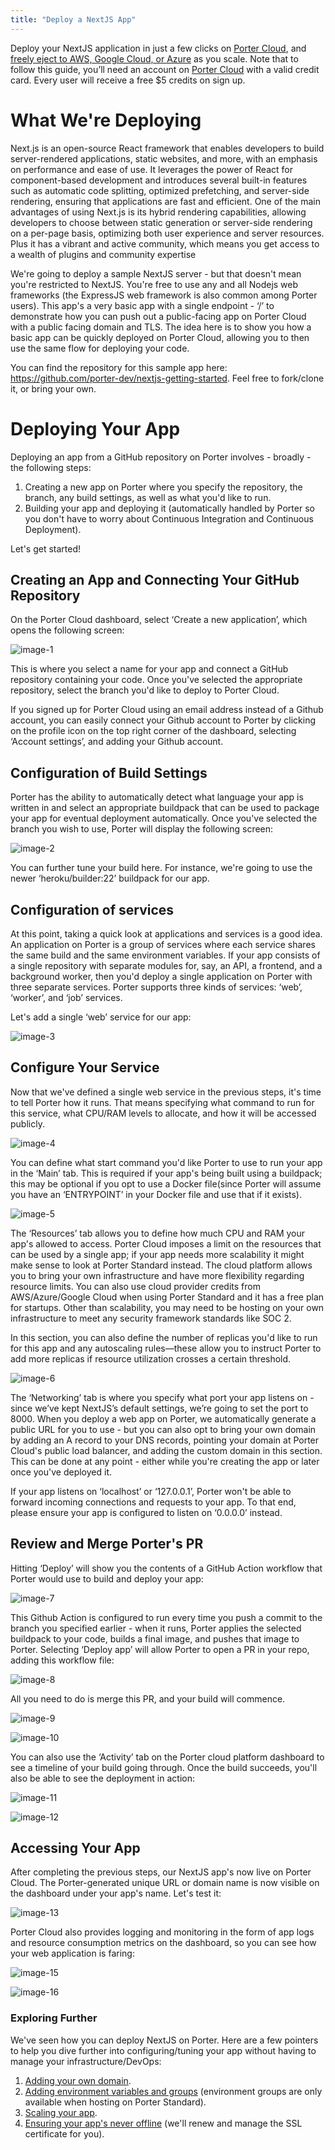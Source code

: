 ```yaml
---
title: "Deploy a NextJS App"
---
```


Deploy your NextJS application in just a few clicks on [Porter Cloud](https://porter.run/porter-cloud), and [freely eject to AWS, Google Cloud, or Azure](https://docs.porter.run/provision/overview) as you scale. Note that to follow this guide, you’ll need an account on [Porter Cloud](https://porter.run/porter-cloud) with a valid credit card. Every user will receive a free $5 credits on sign up.

# What We're Deploying

Next.js is an open-source React framework that enables developers to build server-rendered applications, static websites, and more, with an emphasis on performance and ease of use. It leverages the power of React for component-based development and introduces several built-in features such as automatic code splitting, optimized prefetching, and server-side rendering, ensuring that applications are fast and efficient. One of the main advantages of using Next.js is its hybrid rendering capabilities, allowing developers to choose between static generation or server-side rendering on a per-page basis, optimizing both user experience and server resources. Plus it has a vibrant and active community, which means you get access to a wealth of plugins and community expertise

We're going to deploy a sample NextJS server - but that doesn't mean you're restricted to NextJS. You're free to use any and all Nodejs web frameworks (the ExpressJS web framework is also common among Porter users). This app's a very basic app with a single endpoint - ‘/’ to demonstrate how you can push out a public-facing app on Porter Cloud with a public facing domain and TLS. The idea here is to show you how a basic app can be quickly deployed on Porter Cloud, allowing you to then use the same flow for deploying your code. 

You can find the repository for this sample app here: https://github.com/porter-dev/nextjs-getting-started. Feel free to fork/clone it, or bring your own.

# Deploying Your App

Deploying an app from a GitHub repository on Porter involves - broadly - the following steps:

1. Creating a new app on Porter where you specify the repository, the branch, any build settings, as well as what you'd like to run.
2. Building your app and deploying it (automatically handled by Porter so you don't have to worry about Continuous Integration and Continuous Deployment).

Let's get started!

## Creating an App and Connecting Your GitHub Repository

On the Porter Cloud dashboard, select ‘Create a new application’, which opens the following screen:

![image-1](/images/guides/porter-cloud-nextjs/1-github-repo.png)

This is where you select a name for your app and connect a GitHub repository containing your code. Once you've selected the appropriate repository, select the branch you'd like to deploy to Porter Cloud. 

<Info>
If you signed up for Porter Cloud using an email address instead of a Github account, you can easily connect your Github account to Porter by clicking on the profile icon on the top right corner of the dashboard, selecting ‘Account settings’, and adding your Github account.
</Info>

## Configuration of Build Settings

Porter has the ability to automatically detect what language your app is written in and select an appropriate buildpack that can be used to package your app for eventual deployment automatically. Once you've selected the branch you wish to use, Porter will display the following screen:

![image-2](/images/guides/porter-cloud-nextjs/2-buildpack.png)

You can further tune your build here. For instance, we're going to use the newer ‘heroku/builder:22’ buildpack for our app.

## Configuration of services

At this point, taking a quick look at applications and services is a good idea. An application on Porter is a group of services where each service shares the same build and the same environment variables. If your app consists of a single repository with separate modules for, say, an API, a frontend, and a background worker, then you'd deploy a single application on Porter with three separate services. Porter supports three kinds of services: ‘web’, ‘worker’, and ‘job’ services. 

Let's add a single ‘web’ service for our app:

![image-3](/images/guides/porter-cloud-nextjs/3-service.png)

## Configure Your Service

Now that we've defined a single web service in the previous steps, it's time to tell Porter how it runs. That means specifying what command to run for this service, what CPU/RAM levels to allocate, and how it will be accessed publicly.

![image-4](/images/guides/porter-cloud-nextjs/4-main.png)

You can define what start command you'd like Porter to use to run your app in the ‘Main’ tab. This is required if your app's being built using a buildpack; this may be optional if you opt to use a Docker file(since Porter will assume you have an ‘ENTRYPOINT’ in your Docker file and use that if it exists).

![image-5](/images/guides/porter-cloud-nextjs/5-resources.png)

The ‘Resources’ tab allows you to define how much CPU and RAM your app's allowed to access. Porter Cloud imposes a limit on the resources that can be used by a single app; if your app needs more scalability it might make sense to look at Porter Standard instead. The cloud platform allows you to bring your own infrastructure and have more flexibility regarding resource limits. You can also use cloud provider credits from AWS/Azure/Google Cloud when using Porter Standard and it has a free plan for startups. Other than scalability, you may need to be hosting on your own infrastructure to meet any security framework standards like SOC 2.

In this section, you can also define the number of replicas you'd like to run for this app and any autoscaling rules—these allow you to instruct Porter to add more replicas if resource utilization crosses a certain threshold. 

![image-6](/images/guides/porter-cloud-nextjs/6-networking.png)

The ‘Networking’ tab is where you specify what port your app listens on - since we’ve kept NextJS’s default settings, we’re going to set the port to 8000. When you deploy a web app on Porter, we automatically generate a public URL for you to use - but you can also opt to bring your own domain by adding an A record to your DNS records, pointing your domain at Porter Cloud's public load balancer, and adding the custom domain in this section. This can be done at any point - either while you're creating the app or later once you've deployed it. 

<Info>
If your app listens on ‘localhost’ or ‘127.0.0.1’, Porter won't be able to forward incoming connections and requests to your app. To that end, please ensure your app is configured to listen on ‘0.0.0.0’ instead.
</Info>

## Review and Merge Porter's PR

Hitting ‘Deploy’ will show you the contents of a GitHub Action workflow that Porter would use to build and deploy your app:

![image-7](/images/guides/porter-cloud-nextjs/7-preview-gha.png)

This Github Action is configured to run every time you push a commit to the branch you specified earlier - when it runs, Porter applies the selected buildpack to your code, builds a final image, and pushes that image to Porter. Selecting ‘Deploy app’ will allow Porter to open a PR in your repo, adding this workflow file:

![image-8](/images/guides/porter-cloud-nextjs/8-merge-pr.png)

All you need to do is merge this PR, and your build will commence.

![image-9](/images/guides/porter-cloud-nextjs/9-view-build.png)

![image-10](/images/guides/porter-cloud-nextjs/10-build-logs.png)

You can also use the ‘Activity’ tab on the Porter cloud platform dashboard to see a timeline of your build going through. Once the build succeeds, you'll also be able to see the deployment in action:

![image-11](/images/guides/porter-cloud-nextjs/11-porter-build-status.png)

![image-12](/images/guides/porter-cloud-nextjs/12-porter-deployment-status.png)

## Accessing Your App

After completing the previous steps, our NextJS app's now live on Porter Cloud. The Porter-generated unique URL or domain name is now visible on the dashboard under your app's name. Let's test it:

![image-13](/images/guides/porter-cloud-nextjs/13-view-web-app.png)

Porter Cloud also provides logging and monitoring in the form of app logs and resource consumption metrics on the dashboard, so you can see how your web application is faring:

![image-15](/images/guides/porter-cloud-nextjs/14-view-logs.png)

![image-16](/images/guides/porter-cloud-nextjs/15-view-metrics.png)

### Exploring Further
We've seen how you can deploy NextJS on Porter. Here are a few pointers to help you dive further into configuring/tuning your app without having to manage your infrastructure/DevOps:

1. [Adding your own domain](/configure/custom-domains).
2. [Adding environment variables and groups](/configure/environment-groups) (environment groups are only available when hosting on Porter Standard).
3. [Scaling your app](/configure/autoscaling). 
4. [Ensuring your app's never offline](/configure/health-checks) (we'll renew and manage the SSL certificate for you).
